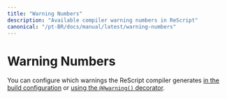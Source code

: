 ```yaml
---
title: "Warning Numbers"
description: "Available compiler warning numbers in ReScript"
canonical: "/pt-BR/docs/manual/latest/warning-numbers"
---
```



# Warning Numbers

You can configure which warnings the ReScript compiler generates
[in the build configuration](/docs/manual/latest/build-configuration#warnings) or
[using the `@@warning()` decorator](/syntax-lookup#module-warning-decorator).

<WarningTable />
